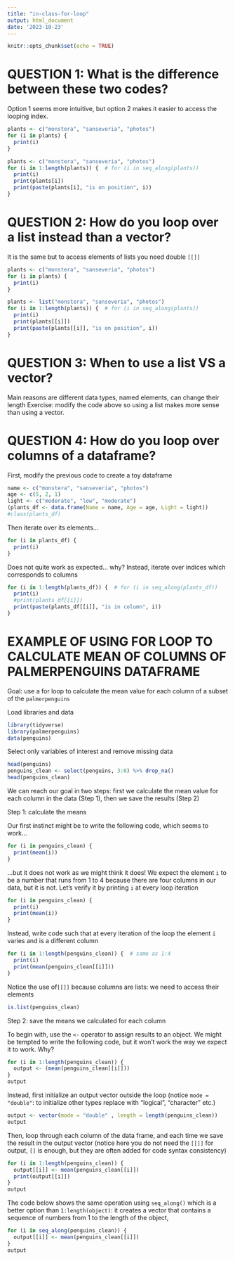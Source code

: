 ```yaml
---
title: "in-class-for-loop"
output: html_document
date: '2023-10-23'
---
```


```r
knitr::opts_chunk$set(echo = TRUE)
```


# QUESTION 1: What is the difference between these two codes?

Option 1 seems more intuitive, but option 2 makes it easier to access the looping index. 

```r
plants <- c("monstera", "sanseveria", "photos")
for (i in plants) {
  print(i)
}
```

```r
plants <- c("monstera", "sanseveria", "photos")
for (i in 1:length(plants)) {  # for (i in seq_along(plants))
  print(i)
  print(plants[i])
  print(paste(plants[i], "is on position", i))
}
```


# QUESTION 2: How do you loop over a list instead than a vector?

It is the same but to access elements of lists you need double `[[]]`

```r
plants <- c("monstera", "sanseveria", "photos")
for (i in plants) {
  print(i)
}
```

```r
plants <- list("monstera", "sanseveria", "photos")
for (i in 1:length(plants)) {  # for (i in seq_along(plants))
  print(i)
  print(plants[[i]])
  print(paste(plants[[i]], "is on position", i))
}
```


# QUESTION 3: When to use a list VS a vector? 

Main reasons are different data types, named elements, can change their length
Exercise: modify the code above so using a list makes more sense than using a vector.


# QUESTION 4: How do you loop over columns of a dataframe? 

First, modify the previous code to create a toy dataframe
```r
name <- c("monstera", "sanseveria", "photos")
age <- c(5, 2, 1) 
light <- c("moderate", "low", "moderate")
(plants_df <- data.frame(Name = name, Age = age, Light = light)) 
#class(plants_df)
```

Then iterate over its elements...
```r
for (i in plants_df) {
  print(i)
}
```

Does not quite work as expected... why? Instead, iterate over indices which corresponds to columns
```r
for (i in 1:length(plants_df)) {  # for (i in seq_along(plants_df))
  print(i)
  #print(plants_df[[i]])
  print(paste(plants_df[[i]], "is in column", i))
}

```


# EXAMPLE OF USING FOR LOOP TO CALCULATE MEAN OF COLUMNS OF PALMERPENGUINS DATAFRAME

Goal: use a for loop to calculate the mean value for each column of a subset of the `palmerpenguins`

Load libraries and data
```r
library(tidyverse)
library(palmerpenguins)
data(penguins)
```

Select only variables of interest and remove missing data
```r
head(penguins)
penguins_clean <- select(penguins, 3:6) %>% drop_na()
head(penguins_clean)
```

We can reach our goal in two steps: first we calculate the mean value for each column in the data (Step 1), then we save the results (Step 2)

Step 1: calculate the means

Our first instinct might be to write the following code, which seems to work...
```r
for (i in penguins_clean) {
  print(mean(i))
}
```

...but it does not work as we might think it does!
We expect the element `i` to be a number that runs from 1 to 4 because there are four columns in our data, but it is not. Let's verify it by printing `i` at every loop iteration
```r
for (i in penguins_clean) {
  print(i)
  print(mean(i))
}
```

Instead, write code such that at every iteration of the loop the element `i` varies and is a different column
```r
for (i in 1:length(penguins_clean)) {  # same as 1:4
  print(i)
  print(mean(penguins_clean[[i]]))
}
```

Notice the use of`[[]]` because columns are lists: we need to access their elements
```r
is.list(penguins_clean)
```

Step 2: save the means we calculated for each column

To begin with, use the `<-` operator to assign results to an object.
We might be tempted to write the following code, but it won't work the way we expect it to work. Why?
```r
for (i in 1:length(penguins_clean)) {  
  output <- (mean(penguins_clean[[i]]))
}
output
```

Instead, first initialize an output vector outside the loop (notice `mode = "double"`: to initialize other types replace with "logical", "character" etc.)
```r
output <- vector(mode = "double" , length = length(penguins_clean)) 
output
```

Then, loop through each column of the data frame, and each time we save the result in the output vector (notice here you do not need the `[[]]` for output, `[]` is enough, but they are often added for code syntax consistency)
```r
for (i in 1:length(penguins_clean)) {
  output[[i]] <- mean(penguins_clean[[i]])
  print(output[[i]])
}
output
```

The code below shows the same operation using `seq_along()` which is a better option than `1:length(object)`: it creates a vector that contains a sequence of numbers from 1 to the length of the object,
```r
for (i in seq_along(penguins_clean)) {
  output[[i]] <- mean(penguins_clean[[i]])
}
output
```
